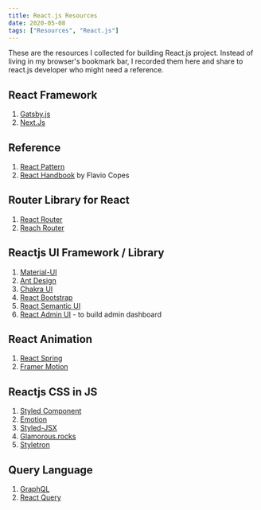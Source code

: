 ```yaml
---
title: React.js Resources
date: 2020-05-08
tags: ["Resources", "React.js"]
---
```


These are the resources I collected for building React.js project. Instead of living in my browser's bookmark bar, I recorded them here and share to react.js developer who might need a reference.

## React Framework

1. [Gatsby.js](https://www.gatsbyjs.org/)
1. [Next.Js](https://nextjs.org/)

## Reference

1. [React Pattern](https://reactpatterns.com/)
1. [React Handbook](https://www.freecodecamp.org/news/the-react-handbook-b71c27b0a795/) by Flavio Copes

## Router Library for React

1. [React Router](https://reacttraining.com/react-router/web/guides/quick-start)
1. [Reach Router](https://reach.tech/router)

## Reactjs UI Framework / Library

1. [Material-UI](https://material-ui.com/)
1. [Ant Design](https://ant.design/)
1. [Chakra UI](https://chakra-ui.com/)
1. [React Bootstrap](https://react-bootstrap.github.io/)
1. [React Semantic UI](https://react.semantic-ui.com/)
1. [React Admin UI](https://marmelab.com/react-admin/) - to build admin dashboard

## React Animation

1. [React Spring](https://www.react-spring.io/)
1. [Framer Motion](https://www.framer.com/motion/)

## Reactjs CSS in JS

1. [Styled Component](https://styled-components.com/)
1. [Emotion](https://emotion.sh/docs/styled)
1. [Styled-JSX](https://github.com/zeit/styled-jsx)
1. [Glamorous.rocks](https://glamorous.rocks/)
1. [Styletron](https://www.styletron.org/)

## Query Language

1. [GraphQL](https://graphql.org/)
1. [React Query](https://github.com/tannerlinsley/react-query)
